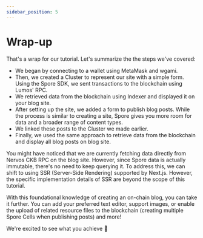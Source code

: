 ```yaml
---
sidebar_position: 5
---
```


# Wrap-up

That's a wrap for our tutorial. Let's summarize the the steps we've covered:

- We began by connecting to a wallet using MetaMask and wgami.
- Then, we created a Cluster to represent our site with a simple form. Using the Spore SDK, we sent transactions to the blockchain using Lumos' RPC.
- We retrieved data from the blockchain using Indexer and displayed it on your blog site.
- After setting up the site, we added a form to publish blog posts. While the process is similar to creating a site, Spore gives you more room for data and a broader range of content types.
- We linked these posts to the Cluster we made earlier.
- Finally, we used the same approach to retrieve data from the blockchain and display all blog posts on blog site.

You might have noticed that we are currently fetching data directly from Nervos CKB RPC on the blog site. However, since Spore data is actually immutable, there's no need to keep querying it. To address this, we can shift to using SSR (Server-Side Rendering) supported by Next.js. However, the specific implementation details of SSR are beyond the scope of this tutorial.

With this foundational knowledge of creating an on-chain blog, you can take it further. You can add your preferred text editor, support images, or enable the upload of related resource files to the blockchain (creating multiple Spore Cells when publishing posts) and more!

We're excited to see what you achieve 🤩
